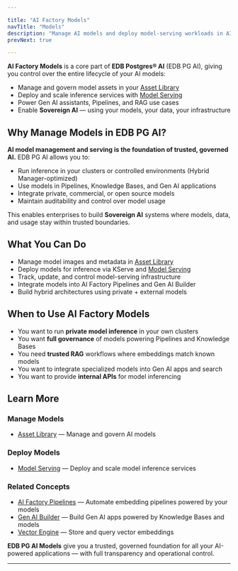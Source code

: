 ```yaml
---

title: "AI Factory Models"
navTitle: "Models"
description: "Manage AI models and deploy model-serving workloads in AI Factory. Learn how to govern, deploy, and operationalize AI models in EDB Postgres AI."
prevNext: true

---
```


**AI Factory Models** is a core part of **EDB Postgres® AI** (EDB PG AI), giving you control over the entire lifecycle of your AI models:

-   Manage and govern model assets in your [Asset Library](library/)
-   Deploy and scale inference services with [Model Serving](serving/)
-   Power Gen AI assistants, Pipelines, and RAG use cases
-   Enable **Sovereign AI** — using your models, your data, your infrastructure

## Why Manage Models in EDB PG AI?

**AI model management and serving is the foundation of trusted, governed AI.** EDB PG AI allows you to:

-   Run inference in your clusters or controlled environments (Hybrid Manager-optimized)
-   Use models in Pipelines, Knowledge Bases, and Gen AI applications
-   Integrate private, commercial, or open source models
-   Maintain auditability and control over model usage

This enables enterprises to build **Sovereign AI** systems where models, data, and usage stay within trusted boundaries.

## What You Can Do

-   Manage model images and metadata in [Asset Library](library/)
-   Deploy models for inference via KServe and [Model Serving](serving/)
-   Track, update, and control model-serving infrastructure
-   Integrate models into AI Factory Pipelines and Gen AI Builder
-   Build hybrid architectures using private + external models

## When to Use AI Factory Models

-   You want to run **private model inference** in your own clusters
-   You want **full governance** of models powering Pipelines and Knowledge Bases
-   You need **trusted RAG** workflows where embeddings match known models
-   You want to integrate specialized models into Gen AI apps and search
-   You want to provide **internal APIs** for model inferencing

## Learn More

### Manage Models

-   [Asset Library](library/) — Manage and govern AI models

### Deploy Models

-   [Model Serving](serving/) — Deploy and scale model inference services

### Related Concepts

-   [AI Factory Pipelines](/edb-postgres-ai/latest/ai-factory/pipeline/) — Automate embedding pipelines powered by your models
-   [Gen AI Builder](/edb-postgres-ai/latest/ai-factory/gen-ai/builder/) — Build Gen AI apps powered by Knowledge Bases and models
-   [Vector Engine](/edb-postgres-ai/latest/ai-factory/vector-engine/) — Store and query vector embeddings

**EDB PG AI Models** give you a trusted, governed foundation for all your AI-powered applications — with full transparency and operational control.

* * *
